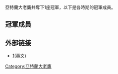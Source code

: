 {{refimprove|time=2017-03-15T12:03:40+00:00}}
{{Veil|time=2017-03-15T12:03:40+00:00}}
{{noteTA
|G1=NBA
}}
 
亞特蘭大老鷹共奪下1座冠軍，以下是各時期的冠軍成員。

==冠軍成員==
{{Saint Louis Hawks 1957-58 NBA champions}}
==外部链接==
* [https://web.archive.org/web/20090119182154/http://www.basketball-reference.com/teams/ATL/](英文)

{{NBA各隊歷屆冠軍成員}}

{{籃球小作品}}

[[Category:亞特蘭大老鷹|Category:亞特蘭大老鷹]]